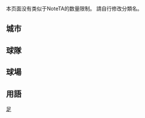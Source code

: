 {{CGroupH|name=MLS|desc=美國足球大聯盟}}<noinclude>[[Category:體育公共轉換組模板|足{{SUBPAGENAME}}]]

本页面没有类似于NoteTA的数量限制。
請自行修改分類名。

== 城市 ==
</noinclude>
{{CItem|zh-cn:亚特兰大;zh-hk:阿特蘭大;zh-tw:亞特蘭大|original=Atlanta}}
{{CItem|zh-cn:奥斯汀; zh-tw:奧斯汀; zh-hk:柯士甸;|original=Austin}}
{{CItem|zh-cn:休斯敦;zh-tw:休士頓;zh-hk:侯斯頓|original=Houston}}
{{CItem|zh-cn:堪萨斯;zh-tw:堪薩斯;zh-hk:肯薩斯|original=Kansas}}
{{CItem|zh-tw:納許維爾;zh-cn:纳什维尔;zh-hk:納士維;zh-hant:納什維爾;|original=Nashville}}
{{CItem|zh-cn:萨克拉门托;zh-tw:沙加緬度;zh-hk:薩克拉門托;|original=Sacramento}}
{{CItem|zh-hans:圣荷西;zh-cn:圣何塞;zh-tw:聖荷西;zh-hk:聖荷西;|original=San Jose}}
<noinclude>

== 球隊 ==
</noinclude>
{{CItem|zh-cn:奥斯汀FC; zh-tw:奧斯汀FC; zh-hk:奧斯汀FC;|original=Austin FC}}
{{CItem|zh-cn:FC奥斯汀; zh-tw:FC奧斯汀; zh-hk:FC奧斯汀;|original=Austin FC}}
{{CItem|zh-cn:奥斯汀足球俱乐部; zh-tw:奧斯汀足球俱樂部; zh-hk:奧斯汀足球會;|original=Austin Football Club}}
{{CItem|zh-hans:波士顿开拓者; zh-hk:波士頓浪花;|original=Boston Breakers}}
{{CItem|zh-hans:美国芝华士; zh-hk:美國芝華士; zh-tw:美國起瓦士;|original=Chivas USA}}
{{CItem|zh-hans:华盛顿特区联;zh-hk:華盛頓聯隊;zh-tw:華盛頓特區聯;|original=D.C. United}}
{{CItem|zh-hans:迪纳摩; zh-tw:迪納摩; zh-hk:戴拿模;|original=Dynamo}}
{{CItem|zh-hans:新英格兰革命; zh-hk:新英倫革命; zh-tw:新英格蘭革命;|original=New England Revolution}}
{{CItem|zh-hant:波特蘭伐木者; zh-hk:波特蘭伐木者; zh-hans:波特兰伐木工;|original=Portland Timbers}}
{{CItem|zh-hans:堪萨斯城体育会;zh-hk:肯薩斯體育會;zh-tw:堪薩斯城體育會;|original=Sporting Kansas City}}
<noinclude>

== 球場 ==
</noinclude>
{{CItem|zh-hans:不列颠哥伦比亚;zh-hk:卑詩;zh-tw:英屬哥倫比亞;|original=BC Place}}
{{CItem|zh-cn:梅赛德斯-奔驰; zh-tw:梅賽德斯-賓士; zh-hk:梅斯特斯-平治; zh-sg:马赛地-宾士; zh-my:马赛地-奔驰;|original=Mercedes-Benz Stadium}}
{{CItem|zh-hans:雷蒙詹姆斯;zh-hk:雷蒙占士;zh-tw:雷蒙詹姆斯;|original=Raymond James Stadium}}
<noinclude>

== 用語 ==
</noinclude>
{{CItem|1=东部联盟=>zh-hk:東岸;|original=Eastern Conference}}
{{CItem|1=西部联盟=>zh-hk:西岸;|original=Western Conference}}
{{CItem|1=東區聯盟=>zh-hk:東岸;|original=Eastern Conference}}
{{CItem|1=西區聯盟=>zh-hk:西岸;|original=Western Conference}}
{{CItem|zh-cn:东部;zh-tw:東區;zh-hk:東岸;|original=Eastern Conference}}
{{CItem|zh-cn:西部;zh-tw:西區;zh-hk:西岸;|original=Western Conference}}
{{CGroupF}}
